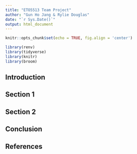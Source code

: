 ```yaml
---
title: "ETO5513 Team Project"
author: "Gun Ho Jang & Rylie Douglas"
date: "`r Sys.Date()`"
output: html_document
---
```


```r
knitr::opts_chunk$set(echo = TRUE, fig.align = 'center')
```

```r
library(renv)
library(tidyverse)
library(knitr)
library(broom)
```

## Introduction

## Section 1

## Section 2

## Conclusion

## References